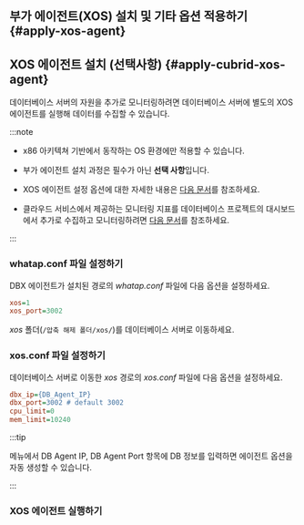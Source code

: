 <Xclude product="cubrid,cubrid-v1">

## 부가 에이전트(XOS) 설치 및 기타 옵션 적용하기 {#apply-xos-agent}

</Xclude>

<InDoc product="cubrid,cubrid-v1">

## XOS 에이전트 설치 (선택사항) {#apply-cubrid-xos-agent}

</InDoc>

데이터베이스 서버의 자원을 추가로 모니터링하려면 데이터베이스 서버에 별도의 XOS 에이전트를 실행해 데이터를 수집할 수 있습니다.

:::note

* x86 아키텍쳐 기반에서 동작하는 OS 환경에만 적용할 수 있습니다.

* 부가 에이전트 설치 과정은 필수가 아닌 **선택 사항**입니다.

<Xclude product="oracle-pro">

* XOS 에이전트 설정 옵션에 대한 자세한 내용은 [다음 문서](agent-xos-settings)를 참조하세요.

</Xclude>

<InDoc product="postgresql,mysql,oracle,mssql">

* 클라우드 서비스에서 제공하는 모니터링 지표를 데이터베이스 프로젝트의 대시보드에서 추가로 수집하고 모니터링하려면 [다음 문서](cloudsettings)를 참조하세요.

</InDoc>

:::

<Xclude product="cubrid,cubrid-v1"><ImgLang img='xos-agent.png' desc='' /></Xclude>

<InDoc product="cubrid,cubrid-v1"><ImgLang img='xos-agent-cubrid.png' desc='' /></InDoc>

### whatap.conf 파일 설정하기

DBX 에이전트가 설치된 경로의 *whatap.conf* 파일에 다음 옵션을 설정하세요.

```ini title='whatap.conf'
xos=1
xos_port=3002
```

*xos* 폴더(`/압축 해제 폴더/xos/`)를 데이터베이스 서버로 이동하세요.

### xos.conf 파일 설정하기

데이터베이스 서버로 이동한 *xos* 경로의 *xos.conf* 파일에 다음 옵션을 설정하세요.

```ini title='xos.conf'
dbx_ip={DB_Agent_IP}
dbx_port=3002 # default 3002
cpu_limit=0
mem_limit=10240
```

:::tip

<Cmdname sid="side_agentInstall" className="uitext" /> 메뉴에서 <UI>DB Agent IP</UI>, <UI>DB Agent Port</UI> 항목에 DB 정보를 입력하면 에이전트 옵션을 자동 생성할 수 있습니다.

:::

### XOS 에이전트 실행하기


<Xclude product="mssql,mssql-v1,tibero,redis,mongodb">

<Tabs groupId='os'>
<TabItem value='linux' label='Linux' default>

<Xoslinux/>

</TabItem>
<TabItem value='windows' label='Windows'>

<Xoswindows/>

</TabItem>
</Tabs>

</Xclude>

<InDoc product="mssql,mssql-v1">

<Tabs groupId='os'>
<TabItem value='windows' label='Windows'>

<Xoswindows/>

</TabItem>
<TabItem value='linux' label='Linux' default>

<Xoslinux/>

</TabItem>
</Tabs>

</InDoc>

<InDoc product="tibero,redis,mongodb">

<Xoslinux/>

</InDoc>